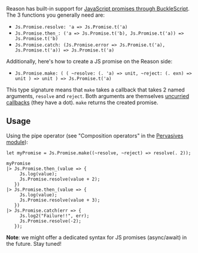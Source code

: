 
Reason has built-in support for [JavaScript promises through BuckleScript](https://bucklescript.github.io/bucklescript/api/Js.Promise.html). The 3 functions you generally need are:

- `Js.Promise.resolve: 'a => Js.Promise.t('a)`
- `Js.Promise.then_: ('a => Js.Promise.t('b), Js.Promise.t('a)) => Js.Promise.t('b)`
- `Js.Promise.catch: (Js.Promise.error => Js.Promise.t('a), Js.Promise.t('a)) => Js.Promise.t('a)`

Additionally, here's how to create a JS promise on the Reason side:

- `Js.Promise.make: (
      (
        ~resolve: (. 'a) => unit,
        ~reject: (. exn) => unit
      ) => unit
    ) => Js.Promise.t('a)`

This type signature means that `make` takes a callback that takes 2 named arguments, `resolve` and `reject`. Both arguments are themselves [uncurried callbacks](https://bucklescript.github.io/docs/en/function.html#solution-guaranteed-uncurrying) (they have a dot). `make` returns the created promise.

## Usage

Using the pipe operator (see "Composition operators" in the [Pervasives module](https://reasonml.github.io/api/Pervasives.html)):

```reason
let myPromise = Js.Promise.make((~resolve, ~reject) => resolve(. 2));

myPromise
|> Js.Promise.then_(value => {
     Js.log(value);
     Js.Promise.resolve(value + 2);
   })
|> Js.Promise.then_(value => {
     Js.log(value);
     Js.Promise.resolve(value + 3);
   })
|> Js.Promise.catch(err => {
     Js.log2("Failure!!", err);
     Js.Promise.resolve(-2);
   });
```

**Note**: we might offer a dedicated syntax for JS promises (async/await) in the future. Stay tuned!
